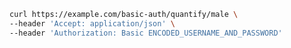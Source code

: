 ```bash showLineNumbers copy filename="Basic Auth usage example"
curl https://example.com/basic-auth/quantify/male \
--header 'Accept: application/json' \
--header 'Authorization: Basic ENCODED_USERNAME_AND_PASSWORD'
```
